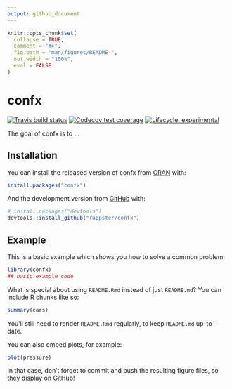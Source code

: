 ```yaml
---
output: github_document
---
```


<!-- README.md is generated from README.Rmd. Please edit that file -->

```r
knitr::opts_chunk$set(
  collapse = TRUE,
  comment = "#>",
  fig.path = "man/figures/README-",
  out.width = "100%",
  eval = FALSE
)
```

# confx

<!-- badges: start -->
[![Travis build status](https://travis-ci.org/rappster/confx.svg?branch=master)](https://travis-ci.org/rappster/confx)
[![Codecov test coverage](https://codecov.io/gh/rappster/confx/branch/master/graph/badge.svg)](https://codecov.io/gh/rappster/confx?branch=master)
[![Lifecycle: experimental](https://img.shields.io/badge/lifecycle-experimental-orange.svg)](https://www.tidyverse.org/lifecycle/#experimental)
<!-- badges: end -->

The goal of confx is to ...

## Installation

You can install the released version of confx from [CRAN](https://CRAN.R-project.org) with:

``` r
install.packages("confx")
```

And the development version from [GitHub](https://github.com/) with:

``` r
# install.packages("devtools")
devtools::install_github("rappster/confx")
```
## Example

This is a basic example which shows you how to solve a common problem:

```r
library(confx)
## basic example code
```

What is special about using `README.Rmd` instead of just `README.md`? You can include R chunks like so:

```r
summary(cars)
```

You'll still need to render `README.Rmd` regularly, to keep `README.md` up-to-date.

You can also embed plots, for example:

```r
plot(pressure)
```

In that case, don't forget to commit and push the resulting figure files, so they display on GitHub!
